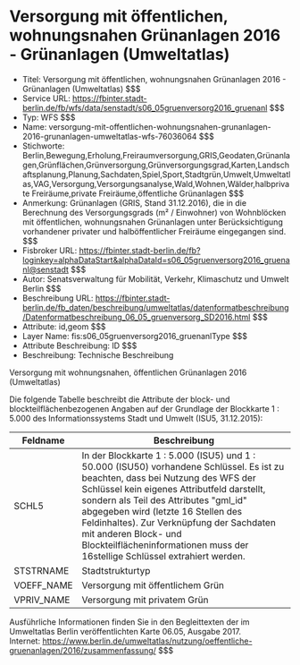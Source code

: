 # Versorgung mit öffentlichen, wohnungsnahen Grünanlagen 2016 - Grünanlagen (Umweltatlas)
- Titel: Versorgung mit öffentlichen, wohnungsnahen Grünanlagen 2016 - Grünanlagen (Umweltatlas) $$$
- Service URL: https://fbinter.stadt-berlin.de/fb/wfs/data/senstadt/s06_05gruenversorg2016_gruenanl $$$
- Typ: WFS $$$
- Name: versorgung-mit-offentlichen-wohnungsnahen-grunanlagen-2016-grunanlagen-umweltatlas-wfs-76036064 $$$
- Stichworte: Berlin,Bewegung,Erholung,Freiraumversorgung,GRIS,Geodaten,Grünanlagen,Grünflächen,Grünversorgung,Grünversorgungsgrad,Karten,Landschaftsplanung,Planung,Sachdaten,Spiel,Sport,Stadtgrün,Umwelt,Umweltatlas,VAG,Versorgung,Versorgungsanalyse,Wald,Wohnen,Wälder,halbprivate Freiräume,private Freiräume,öffentliche Grünanlagen $$$
- Anmerkung: Grünanlagen (GRIS, Stand 31.12.2016), die in die Berechnung des Versorgungsgrads (m² / Einwohner) von Wohnblöcken mit öffentlichen, wohnungsnahen Grünanlagen unter Berücksichtigung vorhandener privater und halböffentlicher Freiräume eingegangen sind. $$$
- Fisbroker URL: https://fbinter.stadt-berlin.de/fb?loginkey=alphaDataStart&alphaDataId=s06_05gruenversorg2016_gruenanl@senstadt $$$
- Autor: Senatsverwaltung für Mobilität, Verkehr, Klimaschutz und Umwelt Berlin $$$
- Beschreibung URL: https://fbinter.stadt-berlin.de/fb_daten/beschreibung/umweltatlas/datenformatbeschreibung/Datenformatbeschreibung_06_05_gruenversorg_SD2016.html $$$
- Attribute: id,geom $$$
- Layer Name: fis:s06_05gruenversorg2016_gruenanlType $$$
- Attribute Beschreibung: ID $$$
- Beschreibung: Technische Beschreibung 

Versorgung mit wohnungsnahen, öffentlichen Grünanlagen 2016 (Umweltatlas)

Die folgende Tabelle beschreibt die Attribute der block- und blockteilflächenbezogenen Angaben auf der Grundlage der Blockkarte 1 : 5.000 des Informationssystems Stadt und Umwelt (ISU5, 31.12.2015):

| **Feldname** | **Beschreibung**                                                                                                                                                                                                                                                                                                                                                                                                   |
| ------------ | ------------------------------------------------------------------------------------------------------------------------------------------------------------------------------------------------------------------------------------------------------------------------------------------------------------------------------------------------------------------------------------------------------------------ |
| SCHL5        | In der Blockkarte 1 : 5.000 (ISU5) und 1 : 50.000 (ISU50) vorhandene Schlüssel. Es ist zu beachten, dass bei Nutzung des WFS der Schlüssel kein eigenes Attributfeld darstellt, sondern als Teil des Attributes "gml\_id" abgegeben wird (letzte 16 Stellen des Feldinhaltes). Zur Verknüpfung der Sachdaten mit anderen Block- und Blockteilflächeninformationen muss der 16stellige Schlüssel extrahiert werden. |
| STSTRNAME    | Stadtstrukturtyp                                                                                                                                                                                                                                                                                                                                                                                                   |
| VOEFF\_NAME  | Versorgung mit öffentlichem Grün                                                                                                                                                                                                                                                                                                                                                                                   |
| VPRIV\_NAME  | Versorgung mit privatem Grün                                                                                                                                                                                                                                                                                                                                                                                       |

Ausführliche Informationen finden Sie in den Begleittexten der im Umweltatlas Berlin veröffentlichten Karte 06.05, Ausgabe 2017.  
Internet: https://www.berlin.de/umweltatlas/nutzung/oeffentliche-gruenanlagen/2016/zusammenfassung/ $$$

